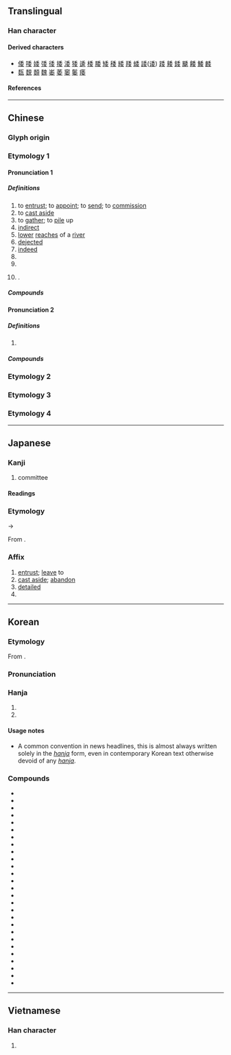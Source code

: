 {{character info}}
==Translingual==

===Han character===
{{Han char|rn=38|rad=女|as=05|sn=8|four=20404|canj=HDV|ids=⿱禾女}}

====Derived characters====
* [[倭]] [[唩]] [[婑]] [[㢻]] [[㣦]] [[捼]] [[涹]] [[㹻]] [[逶]] [[㮃]] [[腇]] [[矮]] [[䅗]] [[緌]] [[䍴]] [[蜲]] [[諉]]([[诿]]) [[踒]] [[躷]] [[錗]] [[䬐]] [[餧]] [[鯘]] [[䴧]]
* [[瓾]] [[覣]] [[䫋]] [[魏]] [[崣]] [[萎]] [[䆧]] [[䰀]] [[痿]]

====References====
{{Han ref|kx=0259.100|dkj=06181|dj=0524.110|hdz=21038.040|uh=59D4}}

----

==Chinese==
{{zh-forms}}

===Glyph origin===
{{Han etym}}

===Etymology 1===

====Pronunciation 1====
{{zh-pron
|m=wěi
|m-s=wei3
|c=wai2
|c-t=vei2
|g=ui3
|h=pfs=ve;gd=vi1
|j=vei2
|mb=ṳ̌
|md=ūi
|mn=ml,jj,tw:úi
|mn-t=ui2
|w=2ue
|x=uei3
|mc=2
|oc=2+3+4,2
|cat=v,a,n,pn
}}

=====Definitions=====
{{zh-hanzi}}

# to [[entrust]]; to [[appoint]]; to [[send]]; to [[commission]]
# to [[cast aside]]
# to [[gather]]; to [[pile]] up
# [[indirect]]
# [[lower]] [[reaches]] of a [[river]]
# [[dejected]]
# [[indeed]]
# {{zh-short|委員|[[committee]] [[member]]}}
# {{zh-short|委員會|committee}}
# {{surname|zh}}.

=====Compounds=====
{{zh-der|fold=1|委派|奉委|委婉|委頓|委付|委任|委曲成全|委巷|委曲|委託行|委託書|委曲求全|委決不下|委員制|中常委|受委屈|委結|委罪|勞委會|委員|委辦|委吏|委禽|差委|委的|委任統治|委任狀|常務委員|委員會|僑委會|委靡不振|委重投艱|委過|委身玉盤|委身|委質|委託|委用|委瑣|委棄|委果|委屈|委實|委國|委內瑞拉|委任直選|委命|主委|委宛|委咎|主任委員|委任立法|委靡|原委|委積|源委|監察委員|窮源竟委|推委|深知原委|斯文委地|櫃檯委託|政委|政務委員|立委|黨委|立法委員|臺委|考試委員}}

====Pronunciation 2====
{{zh-pron
|m=wēi
|c=wai1
|dial=n
|mc=1
|oc=1,1
|cat=a
}}

=====Definitions=====
{{zh-hanzi}}

# {{zh-only|委蛇|[[winding]]; [[curved]]}}

=====Compounds=====
{{zh-der|fold=1|委蛇|虛與委蛇}}

===Etymology 2===
{{zh-see|諉|ss}}

===Etymology 3===
{{zh-see|萎|ss}}

===Etymology 4===
{{zh-see|痿|ss}}

----

==Japanese==

===Kanji===
{{ja-kanji|grade=3|rs=女05}}

# committee

====Readings====
{{ja-readings
|goon=い<ゐ
|kanon=い<ゐ
|kun=ゆだ-ねる, すえ, くわ-し.い
}}

===Etymology===
{{ja-kanjitab|い|yomi=o}}
{{IPAfont|/wi/}} → {{IPAfont|/i/}}

From {{der|ja|ltc|sort=い|-}} {{ltc-l|委}}.

===Affix===
{{ja-pos|affix|い|hhira=ゐ}}

# [[entrust]]; [[leave]] to
# [[cast aside]]; [[abandon]]
# [[detailed]]
# {{short for|ja|委員会||[[committee]]|tr=iinkai}}

----

==Korean==

===Etymology===
From {{der|ko|ltc|sort=위|-}} {{ltc-l|委|id=2}}.
{{hanja-ety
|dk={{okm-l|ᅙᅱᆼ〯|qwǔy|link=no}}
|m2={{okm-l|위|wuy}}
|m2h={{okm-l|[[ᄇᆞ리다|ᄇᆞ릴]]|polil}}
|m3={{okm-l|위|wuy}}
|m3h={{okm-l|[[맛디다|맛딜]]|mastil}}<br>{{okm-l|[[더디다|더뎌]][[두다|둘]]|tetye-twul}}
|m4={{okm-l|위|wuy}}
|m4h={{okm-l|[[ᄇᆞ리다|ᄇᆞ릴]]|polil}}
}}

===Pronunciation===
{{ko-hanja-pron|위}}

===Hanja===
{{ko-hanja-search}}
{{ko-hanja|맡기다|맡길|위}}

# {{hanja form of|[[위#commission|위]]|to [[entrust]]; to [[commission]]|verbal root; affix}}
# {{hanja form of|[[위#commission|위]]|short for {{m|ko|위원회(委員會)|t=committee}}|noun}}

====Usage notes====
* {{sense|committee}} A common convention in news headlines, this is almost always written solely in the ''[[hanja]]'' form, even in contemporary Korean text otherwise devoid of any ''[[hanja]]''.

===Compounds===
{{der-top3|Compounds}}
* {{ko-l|위관|委官}}
* {{ko-l|위신|委身}}
* {{ko-l|위양|委讓}}
* {{ko-l|위원|委員}}
* {{ko-l|위위|委委}}
* {{ko-l|위임|委任}}
* {{ko-l|위정|委政}}
* {{ko-l|위촉|委囑}}
* {{ko-l|위탁|委託}}
* {{ko-l|공위|共委}}
* {{ko-l|상위|常委}}
* {{ko-l|신위|信委}}
* {{ko-l|전위|全委}}
* {{ko-l|지위|知委}}
* {{ko-l|특위|特委}}
* {{ko-l|위원장|委員長}}
* {{ko-l|위원회|委員會}}
* {{ko-l|위임인|委任人}}
* {{ko-l|위임자|委任者}}
* {{ko-l|위임장|委任狀}}
* {{ko-l|공정위|公正委}}
* {{ko-l|대책위|對策委}}
* {{ko-l|방송위|放送委}}
* {{ko-l|부방위|腐防委}}
* {{ko-l|선관위|選管委}}
* {{ko-l|위임통치|委任統治}}
* {{ko-l|반민특위|反民特委}}
{{der-bottom}}

----

==Vietnamese==

===Han character===
{{vi-readings|rs=女05|reading=ủy, uế}}

# {{rfdef|vi|sort=女05}}